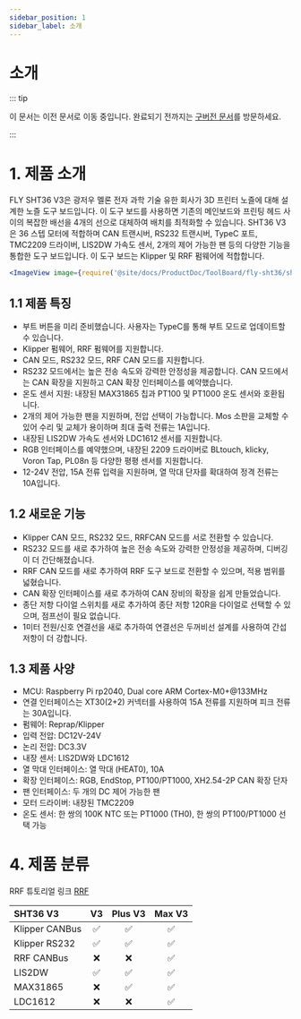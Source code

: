 ```yaml
---
sidebar_position: 1
sidebar_label: 소개
---
```


# 소개

::: tip

이 문서는 이전 문서로 이동 중입니다. 완료되기 전까지는 [구버전 문서](https://mellow.klipper.cn/#/)를 방문하세요.

:::

# 1. 제품 소개

FLY SHT36 V3은 광저우 멜론 전자 과학 기술 유한 회사가 3D 프린터 노즐에 대해 설계한 노즐 도구 보드입니다. 이 도구 보드를 사용하면 기존의 메인보드와 프린팅 헤드 사이의 복잡한 배선을 4개의 선으로 대체하여 배치를 최적화할 수 있습니다. SHT36 V3은 36 스텝 모터에 적합하며 CAN 트랜시버, RS232 트랜시버, TypeC 포트, TMC2209 드라이버, LIS2DW 가속도 센서, 2개의 제어 가능한 팬 등의 다양한 기능을 통합한 도구 보드입니다. 이 도구 보드는 Klipper 및 RRF 펌웨어에 적합합니다.

```jsx
<ImageView image={require('@site/docs/ProductDoc/ToolBoard/fly-sht36/sht36_v3/img/sht36.webp').default} size="100%" align="center" />
```

## 1.1 제품 특징

* 부트 버튼을 미리 준비했습니다. 사용자는 TypeC를 통해 부트 모드로 업데이트할 수 있습니다.
* Klipper 펌웨어, RRF 펌웨어를 지원합니다.
* CAN 모드, RS232 모드, RRF CAN 모드를 지원합니다.
* RS232 모드에서는 높은 전송 속도와 강력한 안정성을 제공합니다. CAN 모드에서는 CAN 확장을 지원하고 CAN 확장 인터페이스를 예약했습니다.
* 온도 센서 지원: 내장된 MAX31865 칩과 PT100 및 PT1000 온도 센서와 호환됩니다.
* 2개의 제어 가능한 팬을 지원하며, 전압 선택이 가능합니다. Mos 소판을 교체할 수 있어 수리 및 교체가 용이하며 최대 출력 전류는 1A입니다.
* 내장된 LIS2DW 가속도 센서와 LDC1612 센서를 지원합니다.
* RGB 인터페이스를 예약했으며, 내장된 2209 드라이버로 BLtouch, klicky, Voron Tap, PL08n 등 다양한 평평 센서를 지원합니다.
* 12-24V 전압, 15A 전류 입력을 지원하며, 열 막대 단자를 확대하여 정격 전류는 10A입니다.

## 1.2 새로운 기능

* Klipper CAN 모드, RS232 모드, RRFCAN 모드를 서로 전환할 수 있습니다.
* RS232 모드를 새로 추가하여 높은 전송 속도와 강력한 안정성을 제공하며, 디버깅이 더 간단해졌습니다.
* RRF CAN 모드를 새로 추가하여 RRF 도구 보드로 전환할 수 있으며, 적용 범위를 넓혔습니다.
* CAN 확장 인터페이스를 새로 추가하여 CAN 장비의 확장을 쉽게 만들었습니다.
* 종단 저항 다이얼 스위치를 새로 추가하여 종단 저항 120R을 다이얼로 선택할 수 있으며, 점프선이 필요 없습니다.
* 1미터 전원/신호 연결선을 새로 추가하여 연결선은 두꺼비선 설계를 사용하여 간섭 저항이 더 강합니다.

## 1.3 제품 사양

* MCU: Raspberry Pi rp2040, Dual core ARM Cortex-M0+@133MHz
* 연결 인터페이스는 XT30(2+2) 커넥터를 사용하여 15A 전류를 지원하며 피크 전류는 30A입니다.
* 펌웨어: Reprap/Klipper
* 입력 전압: DC12V-24V
* 논리 전압: DC3.3V
* 내장 센서: LIS2DW와 LDC1612
* 열 막대 인터페이스: 열 막대 (HEAT0), 10A
* 확장 인터페이스: RGB, EndStop, PT100/PT1000, XH2.54-2P CAN 확장 단자
* 팬 인터페이스: 두 개의 DC 제어 가능한 팬
* 모터 드라이버: 내장된 TMC2209
* 온도 센서: 한 쌍의 100K NTC 또는 PT1000 (TH0), 한 쌍의 PT100/PT1000 선택 가능

# 4. 제품 분류

RRF 튜토리얼 링크 [RRF](https://teamgloomy.github.io/fly_rrf_36_general.html)

| SHT36 V3       |          V3          |       Plus V3        |        Max V3        |
| :------------- | :------------------: | :------------------: | :------------------: |
| Klipper CANBus |  :white_check_mark:  |  :white_check_mark:  |  :white_check_mark:  |
| Klipper RS232  |  :white_check_mark:  |  :white_check_mark:  |  :white_check_mark:  |
| RRF CANBus     |         :x:          |         :x:          |  :white_check_mark:  |
| LIS2DW         |  :white_check_mark:  |  :white_check_mark:  |  :white_check_mark:  |
| MAX31865       |         :x:          |  :white_check_mark:  |  :white_check_mark:  |
| LDC1612        |         :x:          |         :x:          |  :white_check_mark:  |
